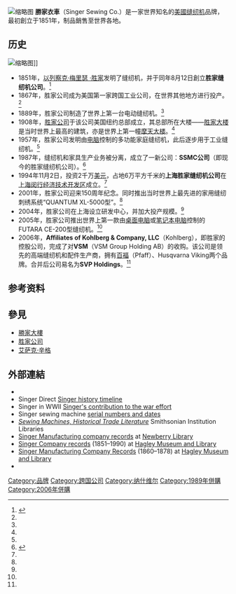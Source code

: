 {{noteTA
|T=zh-hans:胜家缝纫机 ;zh-hk:勝家衣車;zh-tw:勝家縫紉機;
|1=zh-hans:缝纫机;zh-hk:衣車;zh-tw:縫紉機;
|2=zh-hans:胜家缝纫机;zh-hk:勝家衣車;zh-tw:勝家縫紉機;
}}{{Otheruses|subject=1987年从原胜家公司缝纫机与家具业务分离出的公司|other=已经破产的原公司|胜家公司}}

[[File:Singer_Nähmaschine_mit_Tisch_2.jpg|缩略图]]
'''勝家衣車'''（Singer Sewing Co.）是一家世界知名的[[美國|美國]][[缝纫机|缝纫机]]品牌，最初創立于1851年，制品銷售至世界各地。

== 历史 ==
{{Show if file exists|comment=檔案不存在，可從英文維基百科取得（本模板會在檔案恢復時自動顯示檔案，並由機器人自動清理模板，無需撤銷機器人的編輯）|file=Singer-logo old.png|text=[[File:Singer-logo_old.png|左]]}}
[[File:Singer_Sewing_Machine_1851.jpg|缩略图]]]]

{{see also|胜家公司}}
* 1851年，[[艾萨克·辛格|以列察克·梅里瑟 ·胜家]]发明了缝纫机，并于同年8月12日創立'''胜家缝纫机公司'''。<ref name=":0">{{Cite web|url = http://singer.sh.cn/?page-%25E5%2585%25B3%25E4%25BA%258E%25E8%2583%259C%25E5%25AE%25B6.html|title = 关于胜家 上海胜家缝纫机销售有限公司|accessdate = 2015-01-26|language = |archive-date = 2020-10-20|archive-url = https://web.archive.org/web/20201020163249/https://www.singer.sh.cn/?page-%25E5%2585%25B3%25E4%25BA%258E%25E8%2583%259C%25E5%25AE%25B6.html|dead-url = no}}</ref>
* 1867年，胜家公司成为美国第一家跨国工业公司，在世界其他地方进行投产。<ref name=":0" />
* 1889年，胜家公司制造了世界上第一台电动缝纫机。<ref name=":0" />
* 1908年，[[胜家公司|胜家公司]]于该公司美国纽约总部成立，其总部所在大楼——[[胜家大楼|胜家大楼]]是当时世界上最高的建筑，亦是世界上第一幢[[摩天大楼|摩天大楼]]。<ref name=":0" />
* 1957年，胜家公司发明由[[电脑|电脑]]控制的多功能家庭缝纫机，此后逐步用于工业缝纫机。<ref name=":0" />
* 1987年，缝纫机和家具生产业务被分离，成立了一新公司：'''SSMC公司'''（即现今的胜家缝纫机公司）。<ref>{{Cite book|title = 简明版大不列颠百科全书|last = |first = |publisher = |year = |isbn = |location = |pages = 胜家公司}}</ref>
* 1994年11月2日，投资2千万[[美元|美元]]，占地6万平方千米的'''上海胜家缝纫机公司'''在[[上海|上海]][[闵行经济技术开发区|闵行经济技术开发区]]成立。<ref name=":0" />
* 2001年，胜家公司迎来150周年纪念。同时推出当时世界上最先进的家用缝纫刺绣系统“QUANTUM XL-5000型”。<ref name=":0" />
* 2004年，胜家公司在上海设立研发中心，并加大投产规模。<ref name=":0" />
* 2005年，胜家公司推出世界上第一款由[[桌面电脑|桌面电脑]]或[[笔记本电脑|笔记本电脑]]控制的FUTARA CE-200型缝纫机。<ref name=":0" />
* 2006年，'''Affiliates of Kohlberg & Company, LLC'''（Kohlberg），即胜家的控股公司，完成了对'''VSM'''（VSM Group Holding AB）的收购。该公司是领先的高端缝纫机和配件生产商，拥有[[百福|百福]]（Pfaff）、Husqvarna Viking两个品牌。合并后公司易名为'''SVP Holdings'''。<ref name=":0" />

== 参考资料 ==
<references />

== 參見 ==
* [[勝家大樓|勝家大樓]]
* [[胜家公司|胜家公司]]
* [[艾萨克·辛格|艾萨克·辛格]]

== 外部連結 ==
{{Commonscat|Singer sewing machines|勝家衣車}}
* {{Official website|https://www.singer.com}}
* Singer Direct [https://www.singermachines.co.uk/faq/singer-sewing-machine-company-history.html Singer history timeline] {{Wayback|url=https://www.singermachines.co.uk/faq/singer-sewing-machine-company-history.html |date=20201129222854 }}
* Singer in WWII [https://web.archive.org/web/20090717001750/http://home.roadrunner.com/~featherweight/wwii.htm Singer's contribution to the war effort]
* Singer sewing machine [https://web.archive.org/web/20101231074244/http://www.singerco.com/support/serial_numbers.html serial numbers and dates]
* ''[http://www.sil.si.edu/DigitalCollections/Trade-Literature/Sewing-Machines Sewing Machines, Historical Trade Literature] {{Wayback|url=http://www.sil.si.edu/DigitalCollections/Trade-Literature/Sewing-Machines |date=20081220100321 }}'' Smithsonian Institution Libraries
* [http://www.newberry.org/collections/FindingAids/singer/Singer.html Singer Manufacturing company records] {{Wayback|url=http://www.newberry.org/collections/FindingAids/singer/Singer.html |date=20110105225103 }} at [[Newberry_Library|Newberry Library]]
* [http://findingaids.hagley.org/xtf/view?docId=ead/2207.xml Singer Company records] {{Wayback|url=http://findingaids.hagley.org/xtf/view?docId=ead%2F2207.xml |date=20200610203941 }} (1851–1990) at [[Hagley_Museum_and_Library|Hagley Museum and Library]]
* [http://findingaids.hagley.org/xtf/view?docId=ead/2526.xml Singer Manufacturing Company Records] {{Wayback|url=http://findingaids.hagley.org/xtf/view?docId=ead%2F2526.xml |date=20181117233602 }} (1860–1878) at [[Hagley_Museum_and_Library|Hagley Museum and Library]]
* {{HAER |survey=NJ-51 |id=nj0983 |title=Singer Manufacturing Company, 321 First Street, Elizabeth, Union County, NJ}}

{{DEFAULTSORT:Singer}}
[[Category:品牌|Category:品牌]]
[[Category:跨国公司|Category:跨国公司]]
[[Category:纳什维尔|Category:纳什维尔]]
[[Category:1989年併購|Category:1989年併購]]
[[Category:2006年併購|Category:2006年併購]]